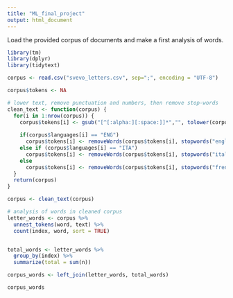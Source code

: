 ```yaml
---
title: "ML_final_project"
output: html_document
---
```


Load the provided corpus of documents and make a first analysis of words.

```r
library(tm)
library(dplyr)
library(tidytext)

corpus <- read.csv("svevo_letters.csv", sep=";", encoding = "UTF-8")

corpus$tokens <- NA

# lower text, remove punctuation and numbers, then remove stop-words
clean_text <- function(corpus) {
  for(i in 1:nrow(corpus)) {
    corpus$tokens[i] <- gsub("[^[:alpha:][:space:]]*","", tolower(corpus$text[i]))
    
    if(corpus$languages[i] == "ENG")
      corpus$tokens[i] <- removeWords(corpus$tokens[i], stopwords("english"))
    else if (corpus$languages[i] == "ITA")
      corpus$tokens[i] <- removeWords(corpus$tokens[i], stopwords("italian"))
    else
      corpus$tokens[i] <- removeWords(corpus$tokens[i], stopwords("french"))
  }
  return(corpus)
} 

corpus <- clean_text(corpus)

# analysis of words in cleaned corpus
letter_words <- corpus %>%
  unnest_tokens(word, text) %>%
  count(index, word, sort = TRUE)


total_words <- letter_words %>% 
  group_by(index) %>% 
  summarize(total = sum(n))

corpus_words <- left_join(letter_words, total_words)

corpus_words
```